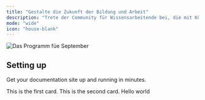 ```yaml
---
title: "Gestalte die Zukunft der Bildung und Arbeit"
description: "Trete der Community für Wissensarbeitende bei, die mit Künstlicher Intelligenz neue Wege gehen."
mode: "wide"
icon: "house-blank"
---
```



![Das Programm füe September](/September-Banner.png)

## Setting up

Get your documentation site up and running in minutes.

<Columns cols={3}>
  <Card title="First card" icon="panel-left-close">
    This is the first card.
  </Card>
  <Card title="Second card" icon="panel-right-close">
    This is the second card.
  </Card>
<Card
  title="Link card"
  icon="link"
  href="/development.mdx"
  arrow="true"
  cta="Click here"
  >
  Hello world
  </Card>
</Columns>
